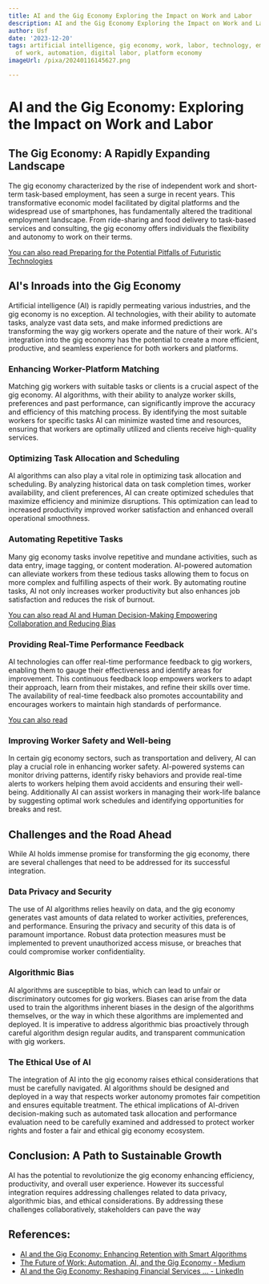 ```yaml
---
title: AI and the Gig Economy Exploring the Impact on Work and Labor
description: AI and the Gig Economy Exploring the Impact on Work and Labor
author: Usf
date: '2023-12-20'
tags: artificial intelligence, gig economy, work, labor, technology, employment, future
  of work, automation, digital labor, platform economy
imageUrl: /pixa/20240116145627.png

---
```

# AI and the Gig Economy: Exploring the Impact  on Work and Labor

## The Gig Economy: A Rapidly Expanding Landscape

The gig economy characterized by the rise of independent  work and short-term task-based employment, has  seen a surge in  recent years.  This transformative economic model facilitated by digital platforms and the widespread use of smartphones, has fundamentally altered the traditional employment landscape. From ride-sharing and food delivery  to task-based services  and consulting, the gig economy offers individuals  the flexibility and autonomy to work on their terms.

[You can also read  Preparing for the Potential Pitfalls of Futuristic  Technologies](Preparing%20for%20the%20Potential%20Pitfalls%20of%20Futuristic%20Technologies)


## AI's Inroads  into the Gig Economy

Artificial intelligence (AI) is rapidly permeating various industries, and the gig economy is no  exception. AI technologies, with their ability to automate tasks, analyze vast data  sets, and make informed predictions are transforming the way gig workers operate and the nature of their work. AI's  integration into the  gig economy has the potential to create a more efficient, productive, and seamless experience for both workers and platforms.

### Enhancing Worker-Platform Matching

Matching gig workers with suitable tasks or clients is  a crucial aspect of  the gig economy. AI algorithms, with  their ability to analyze worker  skills, preferences and  past performance, can significantly improve the accuracy and efficiency  of this matching process. By identifying the most suitable  workers  for specific tasks AI can minimize wasted time and  resources,  ensuring that workers are optimally utilized and clients  receive high-quality services.

### Optimizing Task Allocation and Scheduling

AI algorithms can also play a vital role  in optimizing task  allocation and scheduling. By analyzing historical data on task  completion times, worker availability, and client preferences, AI can create optimized schedules that maximize efficiency and minimize disruptions. This optimization can lead to increased productivity improved worker satisfaction and enhanced overall operational smoothness.

###  Automating Repetitive Tasks

Many gig economy tasks involve repetitive and mundane activities, such as data entry, image tagging, or content moderation. AI-powered automation can alleviate workers from these tedious tasks allowing them to focus on more  complex and  fulfilling aspects of their work. By automating routine  tasks, AI not  only increases worker productivity but also enhances job satisfaction and reduces the  risk  of burnout.

[You can also read AI and Human Decision-Making Empowering Collaboration and Reducing Bias](AI%20and%20Human%20Decision-Making%20Empowering%20Collaboration%20and%20Reducing%20Bias)


### Providing  Real-Time Performance Feedback

AI technologies can offer real-time performance feedback to gig workers, enabling them to gauge their effectiveness and identify areas for  improvement. This continuous feedback loop empowers workers to adapt their approach, learn from their mistakes, and refine their skills  over time. The availability of real-time feedback also promotes accountability and encourages workers to maintain high  standards of performance.

[You  can also read  ]()


### Improving Worker Safety and Well-being

In certain gig economy  sectors, such as transportation and delivery, AI can play a crucial role in enhancing worker safety. AI-powered systems can monitor driving patterns, identify risky behaviors and provide real-time alerts to workers  helping  them avoid  accidents and ensuring their well-being.  Additionally AI can assist workers in managing their work-life balance by suggesting optimal work  schedules  and identifying opportunities for breaks and rest.

## Challenges and  the Road Ahead

While AI  holds immense promise for transforming the gig  economy, there are several challenges that need to be addressed for its  successful integration.

### Data Privacy and Security

The use of AI  algorithms relies heavily on data, and the  gig economy  generates vast amounts  of data related  to worker activities, preferences, and performance. Ensuring the privacy and security of this data  is of paramount importance. Robust data protection measures must be implemented to prevent unauthorized access misuse, or breaches that could compromise worker confidentiality.

### Algorithmic Bias

AI algorithms are susceptible to  bias,  which can lead to  unfair or discriminatory  outcomes for gig workers. Biases  can arise from the data  used to train the algorithms  inherent biases in the design of the algorithms themselves, or the  way in which these algorithms are implemented and  deployed. It is imperative to address algorithmic bias proactively  through  careful algorithm design  regular audits, and transparent communication with gig workers.

### The Ethical Use of AI

The integration of AI into the gig economy raises ethical considerations that must be carefully navigated. AI algorithms should be designed and deployed in a way that respects worker autonomy promotes fair competition and ensures equitable treatment. The  ethical implications of AI-driven decision-making such as automated task allocation and performance evaluation need to be carefully examined and addressed to  protect worker rights and foster a fair and ethical gig economy ecosystem.

## Conclusion: A Path to Sustainable Growth

AI has the potential to revolutionize the gig economy enhancing efficiency, productivity, and overall user  experience. However its  successful integration  requires addressing challenges related to data privacy, algorithmic bias, and ethical considerations. By addressing these challenges collaboratively, stakeholders can pave  the way

## References:
- [AI and the Gig Economy: Enhancing Retention with Smart Algorithms](https://www.linkedin.com/pulse/top-tech-trends-17-ai-gig-economy-enhancing-retention-jf2gc)
- [The Future of Work: Automation, AI, and the Gig Economy - Medium](https://medium.com/@yousafzaihassan96/the-future-of-work-automation-ai-and-the-gig-economy-9f58e327d0df)
- [AI and the Gig Economy: Reshaping Financial Services ... - LinkedIn](https://www.linkedin.com/pulse/ai-gig-economy-reshaping-financial-services-freelancers-independent)

